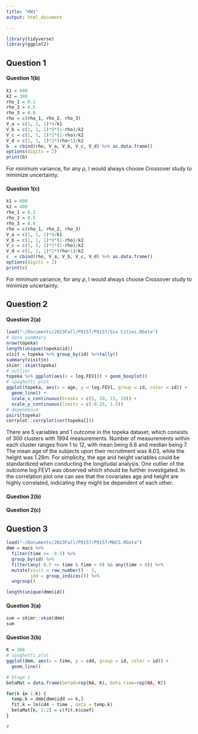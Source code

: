 ```yaml
---
title: "HW1"
output: html_document

---
```


```r
library(tidyverse)
library(ggplot2)
```

## Question 1

#### Question 1(b)
```r
k1 = 600
k2 = 300
rho_1 = 0.2
rho_2 = 0.5
rho_3 = 0.8
rho = c(rho_1, rho_2, rho_3)
V_a = c(1, 1, 1)*4/k1
V_b = c(1, 1, 1)*8*(1-rho)/k2
V_c = c(1, 1, 1)*2*(1-rho)/k2
V_d = c(1, 1, 1)*2*(rho+1)/k2
b  = cbind(rho, V_a, V_b, V_c, V_d) %>% as.data.frame()
options(digits = 2)
print(b)
```
For minimum variance, for any $\rho$, I would always choose Crossover study to minimize uncertainty.

#### Question 1(c)
```r
k1 = 600
k2 = 400
rho_1 = 0.2
rho_2 = 0.5
rho_3 = 0.8
rho = c(rho_1, rho_2, rho_3)
V_a = c(1, 1, 1)*4/k1
V_b = c(1, 1, 1)*8*(1-rho)/k2
V_c = c(1, 1, 1)*2*(1-rho)/k2
V_d = c(1, 1, 1)*2*(rho+1)/k2
c  = cbind(rho, V_a, V_b, V_c, V_d) %>% as.data.frame()
options(digits = 2)
print(c)
```
For minimum variance, for any $\rho$, I would always choose Crossover study to minimize uncertainty.

## Question 2

#### Question 2(a)
```r
load("~/Documents/2023Fall/P8157/P8157/Six Cities.RData")
# data summmary
nrow(topeka)
length(unique(topeka$id))
visit = topeka %>% group_by(id) %>%tally()
summary(visit$n)
skimr::skim(topeka)
# outlier
topeka %>% ggplot(aes(x = log.FEV1)) + geom_boxplot()
# spaghetti plot
ggplot(topeka, aes(x = age, y = log.FEV1, group = id, color = id)) + 
  geom_line() + 
  scale_x_continuous(breaks = c(5, 10, 15, 20)) +
  scale_y_continuous(limits = c(-0.25, 1.5))
# dependence
pairs(topeka)
corrplot::corrplot(cor(topeka[]))
```

There are 5 variables and 1 outcome in the topeka dataset, which consists of 300 clusters with 1994 measurements. Number of measurements within each cluster ranges from 1 to 12, with mean being 6.6 and median being 7. The mean age of the subjects upon their recruitment was 8.03, while the height was 1.28m. For simplicity, the age and height variables could be standardized when conducting the longitudal analysis. One outlier of the outcome log.FEV1 was observed which should be further investigated. In the correlation plot one can see that the covariates age and height are highly correlated, indicating they might be dependent of each other. 

#### Question 2(b)

#### Question 2(c)

## Question 3

```r
load("~/Documents/2023Fall/P8157/P8157/MACS.RData")
dmm = macs %>%
  filter(time >= -0.5) %>% 
  group_by(id) %>%
  filter(any(-0.5 <= time & time < 0) && any(time > 0)) %>%
  mutate(visit = row_number() - 1,
         idd = group_indices()) %>%
  ungroup() 

length(unique(dmm$id))
```

#### Question 3(a)

```r
sum = skimr::skim(dmm)
sum
```

#### Question 3(b)

```r
K = 266
# spaghetti plot
ggplot(dmm, aes(x = time, y = cd4, group = id, color = id)) + 
  geom_line()

# Stage 1
betaMat = data.frame(beta0=rep(NA, K), beta.time=rep(NA, K))

for(k in 1:K) {
  temp.k = dmm[dmm$idd == k,]
  fit.k = lm(cd4 ~ time , data = temp.k)
  betaMat[k, 1:2] = c(fit.k$coef)
}

# 

```


